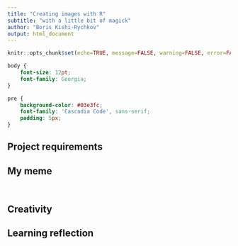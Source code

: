 ```yaml
---
title: "Creating images with R"
subtitle: "with a little bit of magick"
author: "Boris Kishi-Rychkov"
output: html_document
---
```


```r
knitr::opts_chunk$set(echo=TRUE, message=FALSE, warning=FALSE, error=FALSE)
```

```css
body {
    font-size: 12pt;
    font-family: Georgia;
}

pre {
    background-color: #03e3fc;
    font-family: 'Cascadia Code', sans-serif;
    padding: 5px;
}
```

## Project requirements


## My meme

```r


```


```r


```

## Creativity
  

## Learning reflection

